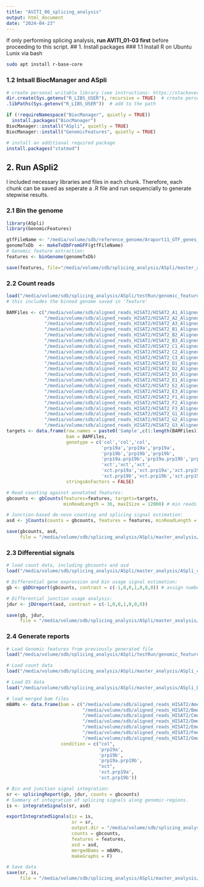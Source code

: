 ```yaml
---
title: "AVITI_06_splicing_analysis"
output: html_document
date: "2024-04-23"
---
```


If only performing splicing analysis, **run AVITI_01-03 first** before proceeding to this script.
## 1. Install packages
### 1.1 Install R on Ubuntu Lunix via bash
```bash
sudo apt install r-base-core
```

### 1.2 Intsall BiocManager and ASpli
```r
# create personal writable library (see instructions: https://stackoverflow.com/questions/32540919/library-is-not-writable)
dir.create(Sys.getenv("R_LIBS_USER"), recursive = TRUE)  # create personal library
.libPaths(Sys.getenv("R_LIBS_USER"))  # add to the path

if (!requireNamespace("BiocManager", quietly = TRUE))
  install.packages("BiocManager")
BiocManager::install("ASpli", quietly = TRUE)
BiocManager::install("GenomicFeatures", quietly = TRUE)

# install an additional required package 
install.packages("statmod")
```

## 2. Run ASpli2
I included necessary libraries and files in each chunk. Therefore, each chunk can be saved as seperate a .R file and run sequencially to generate stepwise results.

### 2.1 Bin the genome
```r
library(ASpli)
library(GenomicFeatures)

gtfFileName <- "/media/volume/sdb/reference_genome/Araport11_GTF_genes_transposons.current.gtf"
genomeTxDb  <- makeTxDbFromGFF(gtfFileName)
# Genomic feature extraction:
features <- binGenome(genomeTxDb)

save(features, file="/media/volume/sdb/splicing_analysis/ASpli/master_analysis/genomic_features.Rdata")
```

### 2.2 Count reads
```r
load("/media/volume/sdb/splicing_analysis/ASpli/testRun/genomic_features.Rdata")
# this includes the binned genome saved in 'feature'

BAMFiles <- c("/media/volume/sdb/aligned_reads_HISAT2/HISAT2_A1_Aligned.sorted.bam",
              "/media/volume/sdb/aligned_reads_HISAT2/HISAT2_A2_Aligned.sorted.bam",
              "/media/volume/sdb/aligned_reads_HISAT2/HISAT2_A3_Aligned.sorted.bam",
              "/media/volume/sdb/aligned_reads_HISAT2/HISAT2_B1_Aligned.sorted.bam",
              "/media/volume/sdb/aligned_reads_HISAT2/HISAT2_B2_Aligned.sorted.bam",
              "/media/volume/sdb/aligned_reads_HISAT2/HISAT2_B3_Aligned.sorted.bam",
              "/media/volume/sdb/aligned_reads_HISAT2/HISAT2_C1_Aligned.sorted.bam",
              "/media/volume/sdb/aligned_reads_HISAT2/HISAT2_C2_Aligned.sorted.bam",
              "/media/volume/sdb/aligned_reads_HISAT2/HISAT2_C3_Aligned.sorted.bam",
              "/media/volume/sdb/aligned_reads_HISAT2/HISAT2_D1_Aligned.sorted.bam",
              "/media/volume/sdb/aligned_reads_HISAT2/HISAT2_D2_Aligned.sorted.bam",
              "/media/volume/sdb/aligned_reads_HISAT2/HISAT2_D3_Aligned.sorted.bam",
              "/media/volume/sdb/aligned_reads_HISAT2/HISAT2_E1_Aligned.sorted.bam",
              "/media/volume/sdb/aligned_reads_HISAT2/HISAT2_E2_Aligned.sorted.bam",
              "/media/volume/sdb/aligned_reads_HISAT2/HISAT2_E3_Aligned.sorted.bam",
              "/media/volume/sdb/aligned_reads_HISAT2/HISAT2_F1_Aligned.sorted.bam",
              "/media/volume/sdb/aligned_reads_HISAT2/HISAT2_F2_Aligned.sorted.bam",
              "/media/volume/sdb/aligned_reads_HISAT2/HISAT2_F3_Aligned.sorted.bam",
              "/media/volume/sdb/aligned_reads_HISAT2/HISAT2_G1_Aligned.sorted.bam",
              "/media/volume/sdb/aligned_reads_HISAT2/HISAT2_G2_Aligned.sorted.bam",
              "/media/volume/sdb/aligned_reads_HISAT2/HISAT2_G3_Aligned.sorted.bam") # change the file paths
targets <- data.frame(row.names = paste0('Sample',c(1:length(BAMFiles))),
                      bam = BAMFiles,
                      genotype = c('col','col','col',
                                   'prp19a','prp19a','prp19a',
                                   'prp19b','prp19b','prp19b',
                                   'prp19a.prp19b','prp19a.prp19b','prp19a.prp19b',
                                   'xct','xct','xct',
                                   'xct.prp19a','xct.prp19a','xct.prp19a',
                                   'xct.prp19b','xct.prp19b','xct.prp19b'), # one genotype name per .bam file
                      stringsAsFactors = FALSE)

# Read counting against annotated features:
gbcounts <- gbCounts(features=features, targets=targets,
                     minReadLength = 36, maxISize = 12000) # min reads are 36 bp after trimming; max intron is < 12,000 kb in A.thaliana genome

# Junction-based de-novo counting and splicing signal estimation:
asd <- jCounts(counts = gbcounts, features = features, minReadLength = 36)

save(gbcounts, asd,
     file = "/media/volume/sdb/splicing_analysis/ASpli/master_analysis/ASpli_count.Rdata")
```

### 2.3 Differential signals
```r
# load count data, including gbcounts and asd
load("/media/volume/sdb/splicing_analysis/ASpli/master_analysis/ASpli_count.Rdata")

# Differential gene expression and bin usage signal estimation:
gb <- gbDUreport(gbcounts, contrast = c(-1,0,0,1,0,0,0)) # assign numbers depends on which two genotypes are you comparing against

# Differential junction usage analysis:
jdur <- jDUreport(asd, contrast = c(-1,0,0,1,0,0,0))

save(gb, jdur,
     file = "/media/volume/sdb/splicing_analysis/ASpli/master_analysis/ASpli_DS_CvP.Rdata")
```

### 2.4 Generate reports
```r
# Load Genomic features from previously generated file
load("/media/volume/sdb/splicing_analysis/ASpli/testRun/genomic_features.Rdata")

# Load count data
load("/media/volume/sdb/splicing_analysis/ASpli/master_analysis/ASpli_count.Rdata")

# Load DS data
load("/media/volume/sdb/splicing_analysis/ASpli/master_analysis/ASpli_DS_CvP.Rdata")

# load merged bam files
mBAMs <- data.frame(bam = c("/media/volume/sdb/aligned_reads_HISAT2/Amerged.sorted.bam",
                            "/media/volume/sdb/aligned_reads_HISAT2/Bmerged.sorted.bam",
                            "/media/volume/sdb/aligned_reads_HISAT2/Cmerged.sorted.bam",
                            "/media/volume/sdb/aligned_reads_HISAT2/Dmerged.sorted.bam",
                            "/media/volume/sdb/aligned_reads_HISAT2/Emerged.sorted.bam",
                            "/media/volume/sdb/aligned_reads_HISAT2/Fmerged.sorted.bam",
                            "/media/volume/sdb/aligned_reads_HISAT2/Gmerged.sorted.bam"),
                    condition = c("col",
                                  'prp19a',
                                  'prp19b',
                                  'prp19a.prp19b',
                                  "xct",
                                  'xct.prp19a',
                                  'xct.prp19b'))

# Bin and junction signal integration:
sr <- splicingReport(gb, jdur, counts = gbcounts)
# Summary of integration of splicing signals along genomic-regions.
is <- integrateSignals(sr, asd)

exportIntegratedSignals(is = is,
                        sr = sr,
                        output.dir = "/media/volume/sdb/splicing_analysis/ASpli/master_analysis/ASpli_report_CvP/",
                        counts = gbcounts,
                        features = features,
                        asd = asd,
                        mergedBams = mBAMs,
                        makeGraphs = F)

# Save data
save(sr, is, 
     file = "/media/volume/sdb/splicing_analysis/ASpli/master_analysis/ASpli_report_CvP.Rdata")
```

